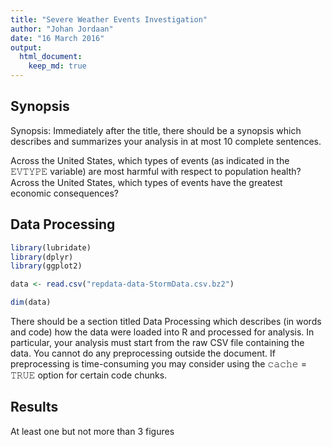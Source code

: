 ```yaml
---
title: "Severe Weather Events Investigation"
author: "Johan Jordaan"
date: "16 March 2016"
output: 
  html_document:
    keep_md: true
---
```


## Synopsis
Synopsis: Immediately after the title, there should be a synopsis which describes and summarizes your analysis in at most 10 complete sentences.

Across the United States, which types of events (as indicated in the 𝙴𝚅𝚃𝚈𝙿𝙴 variable) are most harmful with respect to population health?
Across the United States, which types of events have the greatest economic consequences?

## Data Processing
```r
library(lubridate)
library(dplyr)
library(ggplot2)
```

```r
data <- read.csv("repdata-data-StormData.csv.bz2")
```

```r
dim(data)
```

There should be a section titled Data Processing which describes (in words and code) how the data were loaded into R and processed for analysis. In particular, your analysis must start from the raw CSV file containing the data. You cannot do any preprocessing outside the document. If preprocessing is time-consuming you may consider using the 𝚌𝚊𝚌𝚑𝚎 = 𝚃𝚁𝚄𝙴 option for certain code chunks.

## Results
At least one but not more than 3 figures



